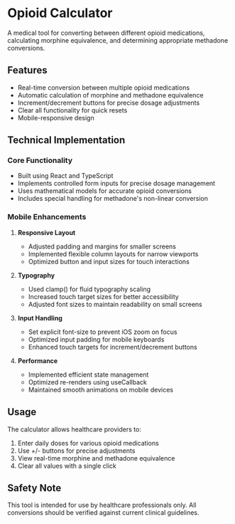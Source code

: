 # Opioid Calculator

A medical tool for converting between different opioid medications, calculating morphine equivalence, and determining appropriate methadone conversions.

## Features

- Real-time conversion between multiple opioid medications
- Automatic calculation of morphine and methadone equivalence
- Increment/decrement buttons for precise dosage adjustments
- Clear all functionality for quick resets
- Mobile-responsive design

## Technical Implementation

### Core Functionality
- Built using React and TypeScript
- Implements controlled form inputs for precise dosage management
- Uses mathematical models for accurate opioid conversions
- Includes special handling for methadone's non-linear conversion

### Mobile Enhancements
1. **Responsive Layout**
   - Adjusted padding and margins for smaller screens
   - Implemented flexible column layouts for narrow viewports
   - Optimized button and input sizes for touch interactions

2. **Typography**
   - Used clamp() for fluid typography scaling
   - Increased touch target sizes for better accessibility
   - Adjusted font sizes to maintain readability on small screens

3. **Input Handling**
   - Set explicit font-size to prevent iOS zoom on focus
   - Optimized input padding for mobile keyboards
   - Enhanced touch targets for increment/decrement buttons

4. **Performance**
   - Implemented efficient state management
   - Optimized re-renders using useCallback
   - Maintained smooth animations on mobile devices

## Usage

The calculator allows healthcare providers to:
1. Enter daily doses for various opioid medications
2. Use +/- buttons for precise adjustments
3. View real-time morphine and methadone equivalence
4. Clear all values with a single click

## Safety Note

This tool is intended for use by healthcare professionals only. All conversions should be verified against current clinical guidelines.